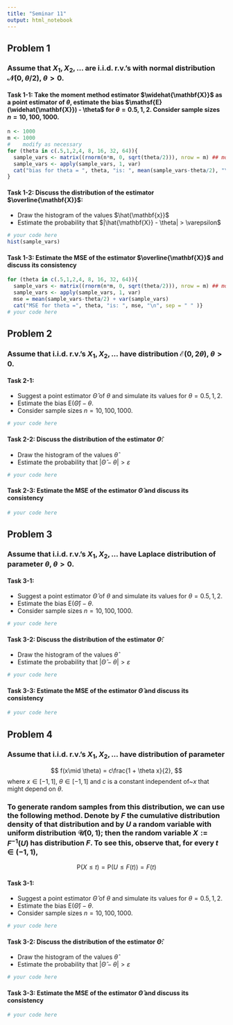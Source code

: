 ```yaml
---
title: "Seminar 11"
output: html_notebook
---
```


## Problem 1

### Assume that $X_1,X_2,\dots$ are i.i.d. r.v.'s with **normal distribution** $\mathscr{N}(0,\theta/2)$, $\theta>0$.

#### Task 1-1: Take the moment method estimator $\widehat{\mathbf{X}}$ as a point estimator of $\theta$, estimate the bias $\mathsf{E}(\widehat{\mathbf{X}}) - \theta$ for $\theta= 0.5, 1, 2$. Consider sample sizes $n = 10, 100, 1000$.

```r
n <- 1000
m <- 1000
#    modify as necessary
for (theta in c(.5,1,2,4, 8, 16, 32, 64)){  
  sample_vars <- matrix((rnorm(n*m, 0, sqrt(theta/2))), nrow = m) ## modify this!
  sample_vars <- apply(sample_vars, 1, var)
  cat("bias for theta = ", theta, "is: ", mean(sample_vars-theta/2), "\n", sep = " ")
}  
```

#### Task 1-2: Discuss the distribution of the estimator $\overline{\mathbf{X}}$:

-   Draw the histogram of the values $\hat{\mathbf{x}}$\
-   Estimate the probability that $|\hat{\mathbf{X}} - \theta| > \varepsilon$

```r
# your code here
hist(sample_vars)

```

#### Task 1-3: Estimate the MSE of the estimator $\overline{\mathbf{X}}$ and discuss its consistency

```r
for (theta in c(.5,1,2,4, 8, 16, 32, 64)){  
  sample_vars <- matrix((rnorm(n*m, 0, sqrt(theta/2))), nrow = m) ## modify this!
  sample_vars <- apply(sample_vars, 1, var)
  mse = mean(sample_vars-theta/2) + var(sample_vars) 
  cat("MSE for theta =", theta, "is: ", mse, "\n", sep = " " )}
# your code here
```

## Problem 2

### Assume that i.i.d. r.v.'s $X_1,X_2,\dots$ have distribution $\mathscr{E}(0,2\theta)$, $\theta>0$.

#### Task 2-1:

-   Suggest a point estimator $\widehat\Theta$ of $\theta$ and simulate its values for $\theta= 0.5, 1, 2$.
-   Estimate the bias $\mathsf{E}(\widehat\Theta) - \theta$.\
-   Consider sample sizes $n = 10, 100, 1000$.

```r
# your code here
```

#### Task 2-2: Discuss the distribution of the estimator $\widehat\Theta$:

-   Draw the histogram of the values $\widehat\theta$\
-   Estimate the probability that $|\widehat\Theta - \theta| > \varepsilon$

```r
# your code here
```

#### Task 2-3: Estimate the MSE of the estimator $\widehat\Theta$ and discuss its consistency

```r
# your code here
```

## Problem 3

### Assume that i.i.d. r.v.'s $X_1,X_2,\dots$ have Laplace distribution of parameter $\theta$, $\theta>0$.

#### Task 3-1:

-   Suggest a point estimator $\widehat\Theta$ of $\theta$ and simulate its values for $\theta= 0.5, 1, 2$.
-   Estimate the bias $\mathsf{E}(\widehat\Theta) - \theta$.\
-   Consider sample sizes $n = 10, 100, 1000$.

```r
# your code here
```

#### Task 3-2: Discuss the distribution of the estimator $\widehat\Theta$:

-   Draw the histogram of the values $\widehat\theta$\
-   Estimate the probability that $|\widehat\Theta - \theta| > \varepsilon$

```r
# your code here
```

#### Task 3-3: Estimate the MSE of the estimator $\widehat\Theta$ and discuss its consistency

```r
# your code here
```

## Problem 4

### Assume that i.i.d. r.v.'s $X_1,X_2,\dots$ have distribution of parameter

$$
        f(x\mid \theta) = c\frac{1 + \theta x}{2},
$$ where $x \in [-1,1]$, $\theta \in [-1,1]$ and $c$ is a constant independent of\~$x$ that might depend on $\theta$.

### To generate random samples from this distribution, we can use the following method. Denote by $F$ the cumulative distribution density of that distribution and by $U$ a random variable with uniform distribution $\mathscr{U}(0,1)$; then the random variable $X:=F^{-1}(U)$ has distribution $F$. To see this, observe that, for every $t \in (-1,1)$,

$$
  \mathsf{P}(X \le t) = \mathsf{P}\bigl(U \le F(t)\bigr) = F(t)
$$

#### Task 3-1:

-   Suggest a point estimator $\widehat\Theta$ of $\theta$ and simulate its values for $\theta= 0.5, 1, 2$.
-   Estimate the bias $\mathsf{E}(\widehat\Theta) - \theta$.\
-   Consider sample sizes $n = 10, 100, 1000$.

```r
# your code here
```

#### Task 3-2: Discuss the distribution of the estimator $\widehat\Theta$:

-   Draw the histogram of the values $\widehat\theta$\
-   Estimate the probability that $|\widehat\Theta - \theta| > \varepsilon$

```r
# your code here
```

#### Task 3-3: Estimate the MSE of the estimator $\widehat\Theta$ and discuss its consistency

```r
# your code here
```
